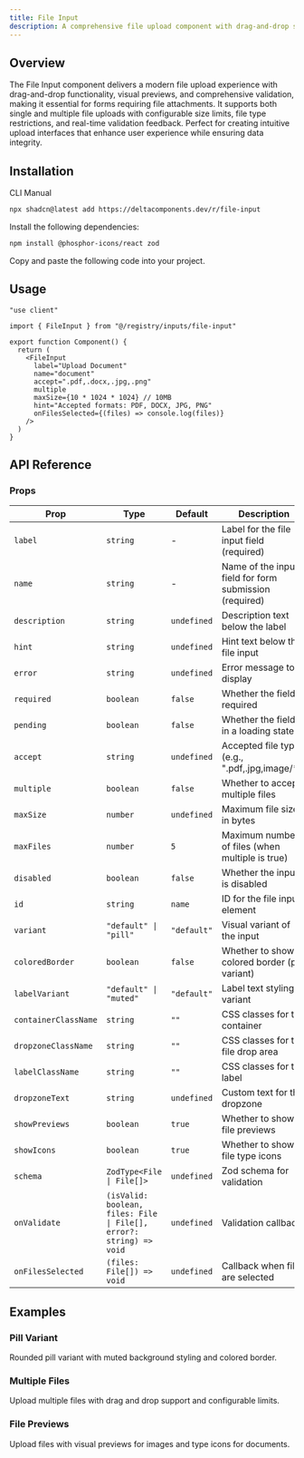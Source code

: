 ```yaml
---
title: File Input
description: A comprehensive file upload component with drag-and-drop support, preview functionality, validation, and multiple file handling built with Zod integration.
---
```


<ComponentPreview name="file-input-demo" />

## Overview

The File Input component delivers a modern file upload experience with drag-and-drop functionality, visual previews, and comprehensive validation, making it essential for forms requiring file attachments. It supports both single and multiple file uploads with configurable size limits, file type restrictions, and real-time validation feedback. Perfect for creating intuitive upload interfaces that enhance user experience while ensuring data integrity.

## Installation

<Tabs defaultValue="cli">

<TabsList>
  <TabsTrigger value="cli">CLI</TabsTrigger>
  <TabsTrigger value="manual">Manual</TabsTrigger>
</TabsList>

<TabsContent value="cli">

```bash
npx shadcn@latest add https://deltacomponents.dev/r/file-input
```

</TabsContent>

<TabsContent value="manual">

<Steps>

<Step>Install the following dependencies:</Step>

```bash
npm install @phosphor-icons/react zod
```

<Step>Copy and paste the following code into your project.</Step>

<ComponentSource name="file-input" />

</Steps>

</TabsContent>

</Tabs>

## Usage

```tsx
"use client"

import { FileInput } from "@/registry/inputs/file-input"

export function Component() {
  return (
    <FileInput
      label="Upload Document"
      name="document"
      accept=".pdf,.docx,.jpg,.png"
      multiple
      maxSize={10 * 1024 * 1024} // 10MB
      hint="Accepted formats: PDF, DOCX, JPG, PNG"
      onFilesSelected={(files) => console.log(files)}
    />
  )
}
```

## API Reference

### Props

<div className="overflow-x-auto">

| Prop                 | Type                                                                | Default     | Description                                            |
| -------------------- | ------------------------------------------------------------------- | ----------- | ------------------------------------------------------ |
| `label`              | `string`                                                            | -           | Label for the file input field (required)              |
| `name`               | `string`                                                            | -           | Name of the input field for form submission (required) |
| `description`        | `string`                                                            | `undefined` | Description text below the label                       |
| `hint`               | `string`                                                            | `undefined` | Hint text below the file input                         |
| `error`              | `string`                                                            | `undefined` | Error message to display                               |
| `required`           | `boolean`                                                           | `false`     | Whether the field is required                          |
| `pending`            | `boolean`                                                           | `false`     | Whether the field is in a loading state                |
| `accept`             | `string`                                                            | `undefined` | Accepted file types (e.g., ".pdf,.jpg,image/\*")       |
| `multiple`           | `boolean`                                                           | `false`     | Whether to accept multiple files                       |
| `maxSize`            | `number`                                                            | `undefined` | Maximum file size in bytes                             |
| `maxFiles`           | `number`                                                            | `5`         | Maximum number of files (when multiple is true)        |
| `disabled`           | `boolean`                                                           | `false`     | Whether the input is disabled                          |
| `id`                 | `string`                                                            | `name`      | ID for the file input element                          |
| `variant`            | `"default" \| "pill"`                                               | `"default"` | Visual variant of the input                            |
| `coloredBorder`      | `boolean`                                                           | `false`     | Whether to show colored border (pill variant)          |
| `labelVariant`       | `"default" \| "muted"`                                              | `"default"` | Label text styling variant                             |
| `containerClassName` | `string`                                                            | `""`        | CSS classes for the container                          |
| `dropzoneClassName`  | `string`                                                            | `""`        | CSS classes for the file drop area                     |
| `labelClassName`     | `string`                                                            | `""`        | CSS classes for the label                              |
| `dropzoneText`       | `string`                                                            | `undefined` | Custom text for the dropzone                           |
| `showPreviews`       | `boolean`                                                           | `true`      | Whether to show file previews                          |
| `showIcons`          | `boolean`                                                           | `true`      | Whether to show file type icons                        |
| `schema`             | `ZodType<File \| File[]>`                                           | `undefined` | Zod schema for validation                              |
| `onValidate`         | `(isValid: boolean, files: File \| File[], error?: string) => void` | `undefined` | Validation callback                                    |
| `onFilesSelected`    | `(files: File[]) => void`                                           | `undefined` | Callback when files are selected                       |

</div>

## Examples

### Pill Variant

Rounded pill variant with muted background styling and colored border.

<ComponentPreview name="file-input-pill-demo" />

### Multiple Files

Upload multiple files with drag and drop support and configurable limits.

<ComponentPreview name="file-input-multiple-demo" />

### File Previews

Upload files with visual previews for images and type icons for documents.

<ComponentPreview name="file-input-preview-demo" />
